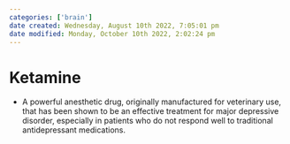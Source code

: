 ```yaml
---
categories: ['brain']
date created: Wednesday, August 10th 2022, 7:05:01 pm
date modified: Monday, October 10th 2022, 2:02:24 pm
---
```


# Ketamine
- A powerful anesthetic drug, originally manufactured for veterinary use, that has been shown to be an effective treatment for major depressive disorder, especially in patients who do not respond well to traditional antidepressant medications.



